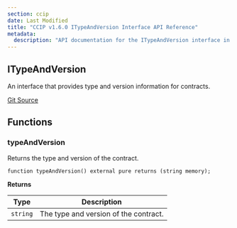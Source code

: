```yaml
---
section: ccip
date: Last Modified
title: "CCIP v1.6.0 ITypeAndVersion Interface API Reference"
metadata:
  description: "API documentation for the ITypeAndVersion interface in Chainlink CCIP v1.6.0, providing type and version information for contracts."
---
```



<CcipCommon callout="ImportMoveCorePackage140" />

## ITypeAndVersion

An interface that provides type and version information for contracts.

[Git Source](https://github.com/smartcontractkit/chainlink-evm/blob/contracts-release/1.4.0/contracts/src/v0.8/shared/interfaces/ITypeAndVersion.sol)

## Functions

### typeAndVersion

Returns the type and version of the contract.

```solidity
function typeAndVersion() external pure returns (string memory);
```

**Returns**

| Type     | Description                           |
| -------- | ------------------------------------- |
| `string` | The type and version of the contract. |
